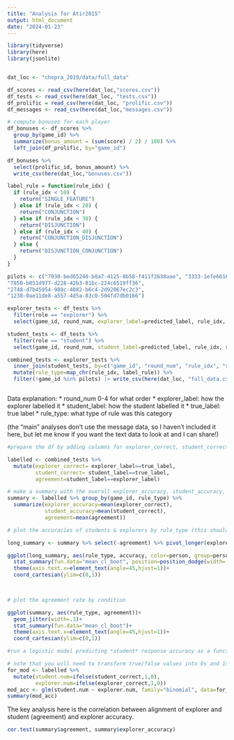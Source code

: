 ```yaml
---
title: "Analysis for Atir2015"
output: html_document
date: "2024-01-23"
---
```


```r
library(tidyverse)
library(here)
library(jsonlite)


dat_loc <- "chopra_2019/data/full_data"

df_scores <- read_csv(here(dat_loc,"scores.csv"))
df_tests <- read_csv(here(dat_loc, "tests.csv"))
df_prolific = read_csv(here(dat_loc, "prolific.csv"))
df_messages <- read_csv(here(dat_loc,"messages.csv"))

# compute bonuses for each player
df_bonuses <- df_scores %>%
  group_by(game_id) %>% 
  summarize(bonus_amount = (sum(score) / 2) / 100) %>%
  left_join(df_prolific, by="game_id")

df_bonuses %>%
  select(prolific_id, bonus_amount) %>%
  write_csv(here(dat_loc,"bonuses.csv"))

label_rule = function(rule_idx) {
  if (rule_idx < 10) {
    return("SINGLE_FEATURE")
  } else if (rule_idx < 20) {
    return("CONJUNCTION")
  } else if (rule_idx < 30) {
    return("DISJUNCTION")
  } else if (rule_idx < 40) {
    return("CONJUNCTION_DISJUNCTION")
  } else {
    return("DISJUNCTION_CONJUNCTION")
  }
}

pilots <- c("7930-bed65240-b8a7-4125-8b58-f411f2638aae", "3333-1efe6616-ef5a-4dc8-bf0f-059e1c5d6c85", "8029-23ce2010-d3fb-4ace-988e-39214734a122", "9111-3146f1fc-79b6-4029-8d10-afdd88e67845", 
"7850-b851d977-d228-42b3-81bc-224c6519ff36",
"2748-d7b45954-988c-4082-b6c4-2d92067ec2c3",
"1238-0ae11de8-a557-4d5a-83c0-504fd7db0166")

explorer_tests <- df_tests %>%
  filter(role == "explorer") %>%
  select(game_id, round_num, explorer_label=predicted_label, rule_idx, stim_num, true_label)

student_tests <- df_tests %>%
  filter(role == "student") %>%
  select(game_id, round_num, student_label=predicted_label, rule_idx, stim_num)

combined_tests <- explorer_tests %>%
  inner_join(student_tests, by=c("game_id", "round_num", "rule_idx", "stim_num")) %>% 
  mutate(rule_type=map_chr(rule_idx, label_rule)) %>% 
  filter(!game_id %in% pilots) |> write_csv(here(dat_loc, "full_data.csv"))



```

Data explanation:
* round_num 0-4 for what order
* explorer_label: how the explorer labelled it
* student_label: how the student labelled it
* true_label: true label
* rule_type: what type of rule was this category

(the "main" analyses don't use the message data, so I haven't included it here, but let me know if you want the text data to look at and I can share!)

```r
#prepare the df by adding columns for explorer_correct, student_correct, and agreement (between student and explorer)

labelled <- combined_tests %>% 
  mutate(explorer_correct= explorer_label==true_label,
         student_correct= student_label==true_label,
         agreement=student_label==explorer_label)

# make a summary with the overall explorer_accuracy, student_accuracy, and agreement per game & rule_type
summary <- labelled %>% group_by(game_id, rule_type) %>% 
  summarize(explorer_accuracy=mean(explorer_correct),
            student_accuracy=mean(student_correct),
            agreement=mean(agreement))
```

```r
# plot the accuracies of students & explorers by rule_type (this should present the same data as in Fig 2)

long_summary <- summary %>% select(-agreement) %>% pivot_longer(explorer_accuracy:student_accuracy, names_to="person", values_to="accuracy")

ggplot(long_summary, aes(rule_type, accuracy, color=person, group=person))+geom_point(position=position_jitterdodge(jitter.width=.1,dodge.width=.5))+
  stat_summary(fun.data="mean_cl_boot", position=position_dodge(width=.5))+
  theme(axis.text.x=element_text(angle=45,hjust=1))+
  coord_cartesian(ylim=c(0,1))
  


# plot the agreement rate by condition

ggplot(summary, aes(rule_type, agreement))+
  geom_jitter(width=.1)+
  stat_summary(fun.data="mean_cl_boot")+
  theme(axis.text.x=element_text(angle=45,hjust=1))+
  coord_cartesian(ylim=c(0,1))

```

```r
#run a logistic model predicting *student* response accuracy as a function of *explorer* accuracy

# note that you will need to transform true/false values into 0s and 1s first
for_mod <- labelled %>% 
  mutate(student.num=ifelse(student_correct,1,0),
         explorer.num=ifelse(explorer_correct,1,0))
mod_acc <- glm(student.num ~ explorer.num, family="binomial", data=for_mod)
summary(mod_acc)
```
The key analysis here is the correlation between alignment of explorer and student (agreement) and explorer accuracy. 

```r

cor.test(summary$agreement, summary$explorer_accuracy)

```

